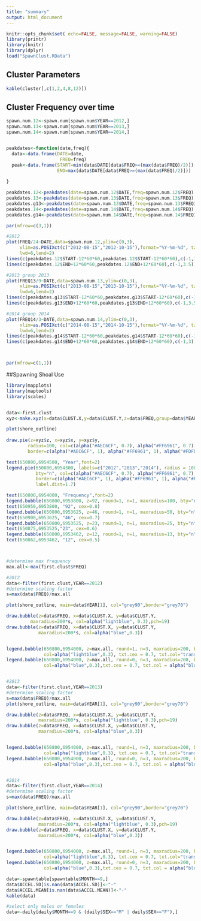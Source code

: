 ```yaml
---
title: "summary"
output: html_document
---
```


```r
knitr::opts_chunk$set( echo=FALSE, message=FALSE, warning=FALSE)
library(printr)
library(knitr)
library(dplyr)
load("SpawnClust.RData")
```

## Cluster Parameters

```r

kable(cluster[,c(1,2,4,8,12)])
```

## Cluster Frequency over time


```r



spawn.num.12<-spawn.num[spawn.num$YEAR==2012,]
spawn.num.13<-spawn.num[spawn.num$YEAR==2013,]
spawn.num.14<-spawn.num[spawn.num$YEAR==2014,]


peakdates<-function(date,freq){
  data<-data.frame(DATE=date,
                    FREQ=freq)
  peak<-data.frame(START=min(data$DATE[data$FREQ>=(max(data$FREQ)/2)]),
                   END=max(data$DATE[data$FREQ>=(max(data$FREQ)/2)]))
  
}

peakdates.12<-peakdates(date=spawn.num.12$DATE,freq=spawn.num.12$FREQ)
peakdates.13<-peakdates(date=spawn.num.13$DATE,freq=spawn.num.13$FREQ)
peakdates.g13<-peakdates(date=spawn.num.13$DATE,freq=spawn.num.13$FREQ13)
peakdates.14<-peakdates(date=spawn.num.14$DATE,freq=spawn.num.14$FREQ)
peakdates.g14<-peakdates(date=spawn.num.14$DATE,freq=spawn.num.14$FREQ14)

par(mfrow=c(3,1))

#2012
plot(FREQ/24~DATE,data=spawn.num.12,ylim=c(0,3),
     xlim=as.POSIXct(c("2012-08-15","2012-10-15"),format="%Y-%m-%d", tz="MST"),type="h",col="grey",
     lwd=6,lend=2)
lines(c(peakdates.12$START-12*60*60,peakdates.12$START-12*60*60),c(-1,3.5))
lines(c(peakdates.12$END+12*60*60,peakdates.12$END+12*60*60),c(-1,3.5))

#2013 group 2013
plot(FREQ13/9~DATE,data=spawn.num.13,ylim=c(0,3),
     xlim=as.POSIXct(c("2013-08-15","2013-10-15"),format="%Y-%m-%d", tz="MST"), type="h",col="grey",
     lwd=6,lend=2)
lines(c(peakdates.g13$START-12*60*60,peakdates.g13$START-12*60*60),c(-1,3.5))
lines(c(peakdates.g13$END+12*60*60,peakdates.g13$END+12*60*60),c(-1,3.5))

#2014 group 2014
plot(FREQ14/3~DATE,data=spawn.num.14,ylim=c(0,3),
     xlim=as.POSIXct(c("2014-08-15","2014-10-15"),format="%Y-%m-%d", tz="MST"),type="h",col="grey",
     lwd=6,lend=2)
lines(c(peakdates.g14$START-12*60*60,peakdates.g14$START-12*60*60),c(-1,3))
lines(c(peakdates.g14$END+12*60*60,peakdates.g14$END+12*60*60),c(-1,3))



par(mfrow=c(1,1))


```

##Spawning Shoal Use

```r


library(mapplots)
library(maptools)
library(scales)


data<-first.clust
xyz<-make.xyz(x=data$CLUST.X,y=data$CLUST.Y,z=data$FREQ,group=data$YEAR)

plot(shore_outline)
  
draw.pie(z=xyz$z, x=xyz$x, y=xyz$y, 
        radius=100, col=c(alpha("#AEC6CF", 0.7), alpha("#FF6961", 0.7), alpha("#FDFD96", 0.7)),
        border=c(alpha("#AEC6CF", 1), alpha("#FF6961", 1), alpha("#FDFD96", 1))) 

text(650800,6954500, "Year",font=2) 
legend.pie(650800,6954300, labels=c("2012","2013","2014"), radius = 100,
           bty="n", col=c(alpha("#AEC6CF", 0.7), alpha("#FF6961", 0.7), alpha("#FDFD96", 0.7)),
           border=c(alpha("#AEC6CF", 1), alpha("#FF6961", 1), alpha("#FDFD96", 1)),
           label.dist=1.7)

text(650800,6954000, "Frequency",font=2) 
legend.bubble(650800,6953800, z=92, round=1, n=1, maxradius=100, bty="n",txt.col="transparent")
text(650950,6953800, "92", cex=0.8) 
legend.bubble(650800,6953625, z=46, round=1, n=1, maxradius=50, bty="n",txt.col="transparent")
text(650900,6953625, "46", cex=0.7) 
legend.bubble(650800,6953525, z=23, round=1, n=1, maxradius=25, bty="n",txt.col="transparent")
text(650875,6953525,"23", cex=0.6) 
legend.bubble(650800,6953462, z=12, round=1, n=1, maxradius=13, bty="n",txt.col="transparent")
text(650862,6953462, "12", cex=0.5)               



#determine max frequency
max.all<-max(first.clust$FREQ)

#2012
data<-filter(first.clust,YEAR==2012)
#determine scaling factor
s=max(data$FREQ)/max.all

plot(shore_outline, main=data$YEAR[1], col="grey90",border="grey70")

draw.bubble(z=data$FREQ, x=data$CLUST.X, y=data$CLUST.Y, 
         maxradius=200*s, col=alpha("lightblue", 0.3),pch=19)
draw.bubble(z=data$FREQ, x=data$CLUST.X, y=data$CLUST.Y, 
            maxradius=200*s, col=alpha("blue",0.3))


legend.bubble(650800,6954000, z=max.all, round=1, n=3, maxradius=200, bty="n",pch=19,
              col=alpha("lightblue",0.3), txt.cex = 0.7, txt.col="transparent")
legend.bubble(650800,6954000, z=max.all, round=0, n=3, maxradius=200, bty="n",
              col=alpha("blue",0.3),txt.cex = 0.7, txt.col = alpha("blue",0.3))


#2013
data<-filter(first.clust,YEAR==2013)
#determine scaling factor
s=max(data$FREQ)/max.all
plot(shore_outline, main=data$YEAR[1], col="grey90",border="grey70")

draw.bubble(z=data$FREQ, x=data$CLUST.X, y=data$CLUST.Y, 
            maxradius=200*s, col=alpha("lightblue", 0.3),pch=19)
draw.bubble(z=data$FREQ, x=data$CLUST.X, y=data$CLUST.Y, 
            maxradius=200*s, col=alpha("blue",0.3))


legend.bubble(650800,6954000, z=max.all, round=1, n=3, maxradius=200, bty="n",pch=19,
              col=alpha("lightblue",0.3), txt.cex = 0.7, txt.col="transparent")
legend.bubble(650800,6954000, z=max.all, round=0, n=3, maxradius=200, bty="n",
              col=alpha("blue",0.3),txt.cex = 0.7, txt.col = alpha("blue",0.3))


#2014
data<-filter(first.clust,YEAR==2014)
#determine scaling factor
s=max(data$FREQ)/max.all

plot(shore_outline, main=data$YEAR[1], col="grey90",border="grey70")

draw.bubble(z=data$FREQ, x=data$CLUST.X, y=data$CLUST.Y, 
            maxradius=200*s, col=alpha("lightblue", 0.3),pch=19)
draw.bubble(z=data$FREQ, x=data$CLUST.X, y=data$CLUST.Y, 
            maxradius=200*s, col=alpha("blue",0.3))


legend.bubble(650800,6954000, z=max.all, round=1, n=3, maxradius=200, bty="n",pch=19,
              col=alpha("lightblue",0.3), txt.cex = 0.7, txt.col="transparent")
legend.bubble(650800,6954000, z=max.all, round=0, n=3, maxradius=200, bty="n",
              col=alpha("blue",0.3),txt.cex = 0.7, txt.col = alpha("blue",0.3))


```

```r
data<-spawntable[spawntable$MONTH==9,]
data$ACCEL.SD[is.nan(data$ACCEL.SD)]<-"-"
data$ACCEL.MEAN[is.nan(data$ACCEL.MEAN)]<-"-"
kable(data)
```
```r

#select only males or females
data<-daily[daily$MONTH==9 & (daily$SEX=="M" | daily$SEX=="F"),]


```




